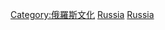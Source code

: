 {{Commons category|Cuisine of Russia}}
{{catmore}}
[[Category:俄羅斯文化|Category:俄羅斯文化]]
[[Category:欧洲各国饮食|Russia]]
[[Category:亚洲各国饮食|Russia]]